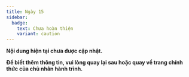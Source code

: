 ```yaml
---
title: Ngày 15
sidebar:
  badge:
    text: Chưa hoàn thiện
    variant: caution
---
```



**Nội dung hiện tại chưa được cập nhật.**

**Để biết thêm thông tin, vui lòng quay lại sau hoặc quay về trang chính thức của chủ nhân hành trình.**

<LinkCard
  title="Trang chủ"
  href="https://www.builetuananh.name.vn"
/>